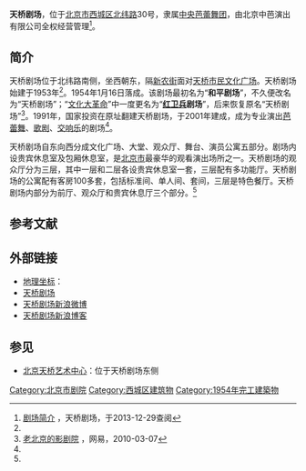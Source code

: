 {{Infobox theatre
| name = 天桥剧场
| image = Tianqiao Theatre (20150909185114).JPG
| image_size = 
| image_alt = 
| caption = 天桥剧场（2015年9月）
| address = [[北京市|北京市]][[西城区|西城区]][[北纬路_(北京)|北纬路]]30号
| country = {{PRC}}
| designation = 
| latitude = 
| longitude = 
| architect = 
| owner = 
| tenant = 
| operator = 
| capacity = 
| type = 
| opened = 1954年1月16日
| othernames = 
| production = 
| currentuse = 
| website = 
| embedded = 
}}
'''天桥剧场'''，位于[[北京市|北京市]][[西城区|西城区]][[北纬路_(北京)|北纬路]]30号，隶属[[中央芭蕾舞团|中央芭蕾舞团]]，由北京中芭演出有限公司全权经营管理<ref name="tqjc">[http://www.tianqiaojuyuan.com/about/&FrontColumns_navigation01-1366567349917FirstColumnId=7&FrontColumns_navigation01-1366567349917SecondColumnId=39&&FrontColumns_navigation01-1366567349917FirstColumnId=7&&FrontComContent_list01-1367046432956ContId=2&comContentId=2.html 剧场简介] {{Wayback|url=http://www.tianqiaojuyuan.com/about/%26FrontColumns_navigation01-1366567349917FirstColumnId%3D7%26FrontColumns_navigation01-1366567349917SecondColumnId%3D39%26%26FrontColumns_navigation01-1366567349917FirstColumnId%3D7%26%26FrontComContent_list01-1367046432956ContId%3D2%26comContentId%3D2.html |date=20180215145111 }}，天桥剧场，于2013-12-29查阅</ref>。

== 简介 ==
天桥剧场位于北纬路南侧，坐西朝东，隔[[新农街_(北京)|新农街]]面对[[天桥市民文化广场|天桥市民文化广场]]。天桥剧场始建于1953年<ref name="tqjc" />。1954年1月16日落成。该剧场最初名为“'''和平剧场'''”，不久便改名为“天桥剧场”；“[[文化大革命|文化大革命]]”中一度更名为“'''[[红卫兵|红卫兵]]剧场'''”，后来恢复原名“天桥剧场”<ref>[http://news.163.com/10/0307/14/6169V6C1000146BB.html 老北京的影剧院] {{Wayback|url=http://news.163.com/10/0307/14/6169V6C1000146BB.html |date=20180215084100 }}，网易，2010-03-07</ref>。1991年，国家投资在原址翻建天桥剧场，于2001年建成，成为专业演出[[芭蕾舞|芭蕾舞]]、[[歌剧|歌剧]]、[[交响乐|交响乐]]的剧场<ref name="tqjc"/>。

天桥剧场自东向西分成文化广场、大堂、观众厅、舞台、演员公寓五部分。剧场内设贵宾休息室及包厢休息室，是[[北京市|北京市]]最豪华的观看演出场所之一。天桥剧场的观众厅分为三层，其中一层和二层各设贵宾休息室一套，三层配有多功能厅。天桥剧场的公寓配有客房100多套，包括标准间、单人间、套间，三层是特色餐厅。天桥剧场内部分为前厅、观众厅和贵宾休息厅三个部分。<ref name="tqjc" />

== 参考文献 ==
{{Reflist|30em}}

== 外部链接 ==
{{Commons category|Tianqiao Theatre}}
* [[地理坐标|地理坐标]]：{{Coord|39.88314219999999|116.3960579|type:landmark_region:CN-11_source:GoogleMaps|display=inline,title}}
* [http://www.tianqiaojuyuan.com/ 天桥剧场] {{Wayback|url=http://www.tianqiaojuyuan.com/ |date=20200818133830 }}
* [http://weibo.com/u/3697307491 天桥剧场新浪微博]
* [http://blog.sina.com.cn/u/1933659281 天桥剧场新浪博客] {{Wayback|url=http://blog.sina.com.cn/u/1933659281 |date=20190609201705 }}

== 参见 ==
{{Portal|中华人民共和国|北京|戏剧|中国建筑}}
* [[北京天桥艺术中心|北京天桥艺术中心]]：位于天桥剧场东侧

[[Category:北京市剧院|Category:北京市剧院]]
[[Category:西城区建筑物|Category:西城区建筑物]]
[[Category:1954年完工建築物|Category:1954年完工建築物]]